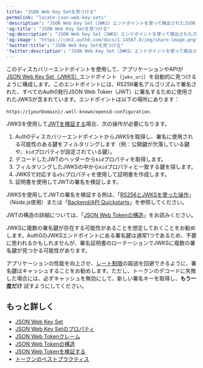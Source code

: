 ```yaml
---
title: "JSON Web Key Setを見つける"
permalink: "locate-json-web-key-sets"
'description': "JSON Web Key Set（JWKS）エンドポイントを使って検出されたJSON Web Key（JWK）を使用してJWT署名を検証する方法について説明します。"
'og:title': "JSON Web Key Setを見つける"
'og:description': "JSON Web Key Set（JWKS）エンドポイントを使って検出されたJSON Web Key（JWK）を使用してJWT署名を検証する方法について説明します。"
'og:image': "https://cdn2.auth0.com/docs/1.14567.0/img/share-image.png"
'twitter:title': "JSON Web Key Setを見つける"
'twitter:description': "JSON Web Key Set（JWKS）エンドポイントを使って検出されたJSON Web Key（JWK）を使用してJWT署名を検証する方法について説明します。"
---
```


このディスカバリーエンドポイントを使用して、アプリケーションやAPIが[JSON Web Key Set（JWKS）](/docs/ja-jp/secure/tokens/json-web-tokens/json-web-key-sets)エンドポイント（`jwks_uri`）を自動的に見つけるように構成します。このエンドポイントには、RS256署名アルゴリズムで署名された、すべてのAuth0発行<Tooltip data-tooltip-id="react-containers-DefinitionTooltip-2" href="/docs/ja-jp/glossary?term=json-web-token" tip="JSON Web Token（JWT）: 二者間のクレームを安全に表現するために使用される標準IDトークン形式（および多くの場合、アクセストークン形式）。" cta="用語集の表示">JSON Web Token</Tooltip>（JWT）に署名するために使用されたJWKSが含まれています。エンドポイントは以下の場所にあります：

`https://{yourDomain}/.well-known/openid-configuration`.

JWKSを使用して[JWTを検証する](/docs/ja-jp/secure/tokens/json-web-tokens/validate-json-web-tokens)場合、次の操作が必要になります。

1. Auth0ディスカバリーエンドポイントからJWKSを取得し、署名に使用される可能性のある鍵をフィルタリングします（例：公開鍵が欠落している鍵や、`kid`プロパティが設定されている鍵）。
2. デコードしたJWTのヘッダーから`kid`プロパティを取得します。
3. フィルタリングしたJWKSの中から`kid`プロパティと一致する鍵を探します。
4. JWKSで対応する`x5c`プロパティを使用して証明書を作成します。
5. 証明書を使用してJWTの署名を検証します。

JWKSを使用してJWTの署名を検証する例は、「[RS256とJWKSを使った操作](https://auth0.com/blog/navigating-rs256-and-jwks/)」（Node.js使用）または「[Backend/API Quickstarts](https://auth0.com/docs/quickstart/backend)」を参照してください。

JWTの構造の詳細については、「[JSON Web Tokenの構造](/docs/ja-jp/secure/tokens/json-web-tokens/json-web-token-structure)」をお読みください。

JWKSに複数の署名鍵が存在する可能性があることを想定しておくことをお勧めします。Auth0のJWKSエンドポイントにある署名鍵は通常1つであるため、不要に思われるかもしれませんが、署名証明書のローテーションでJWKSに複数の署名鍵が見つかる可能性があります。

アプリケーションの性能を向上させ、[レート制限](/docs/ja-jp/troubleshoot/customer-support/operational-policies/rate-limit-policy)の超過を回避できるように、署名鍵はキャッシュすることをお勧めします。ただし、トークンのデコードに失敗した場合には、必ずキャッシュを無効にして、新しい署名キーを取得し、**もう一度だけ** 試すようにしてください。

## もっと詳しく

* [JSON Web Key Set](/docs/ja-jp/secure/tokens/json-web-tokens/json-web-key-sets)
* [JSON Web Key Setのプロパティ](/docs/ja-jp/secure/tokens/json-web-tokens/json-web-key-set-properties)
* [JSON Web Tokenクレーム](/docs/ja-jp/secure/tokens/json-web-tokens/json-web-token-claims)
* [JSON Web Tokenの構造](/docs/ja-jp/secure/tokens/json-web-tokens/json-web-token-structure)
* [JSON Web Tokenを検証する](/docs/ja-jp/secure/tokens/json-web-tokens/validate-json-web-tokens)
* [トークンのベストプラクティス](/docs/ja-jp/secure/tokens/token-best-practices)